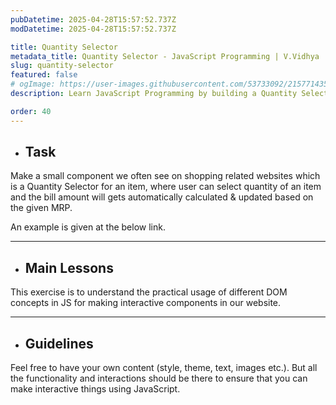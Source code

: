 ```yaml
---
pubDatetime: 2025-04-28T15:57:52.737Z
modDatetime: 2025-04-28T15:57:52.737Z

title: Quantity Selector
metadata_title: Quantity Selector - JavaScript Programming | V.Vidhya
slug: quantity-selector
featured: false
# ogImage: https://user-images.githubusercontent.com/53733092/215771435-25408246-2309-4f8b-a781-1f3d93bdf0ec.png
description: Learn JavaScript Programming by building a Quantity Selector for a website with V.Vidhya.

order: 40
---
```



- ## Task

Make a small component we often see on shopping related websites which is a Quantity Selector for an item, where user can select quantity of an item 
and the bill amount will gets automatically calculated & updated based on the given MRP. 

An example is given at the below link.

<LinkMd href="https://virtualvidhya.github.io/miniprojects-js/quantity-selector/" title="WebPage Preview" />

---

- ## Main Lessons

This exercise is to understand the practical usage of different DOM concepts in JS for making interactive components in our website.

---

- ## Guidelines

Feel free to have your own content (style, theme, text, images etc.). But all the functionality and interactions should be there to ensure that you can make interactive things using JavaScript.